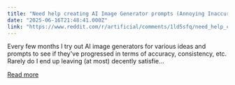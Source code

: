 ```yaml
---
title: "Need help creating AI Image Generator prompts (Annoying Inaccurate, Inconsistent AI Image Generators)."
date: "2025-06-16T21:48:41.000Z"
link: "https://www.reddit.com/r/artificial/comments/1ld5sfq/need_help_creating_ai_image_generator_prompts/"
---
```


Every few months I try out AI image generators for various ideas and prompts to see if they've progressed in terms of accuracy, consistency, etc. Rarely do I end up leaving (at most) decently satisfie...

[Read more](https://www.reddit.com/r/artificial/comments/1ld5sfq/need_help_creating_ai_image_generator_prompts/)
